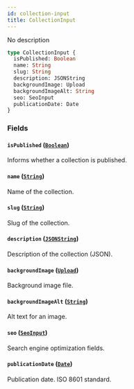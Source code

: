 ```yaml
---
id: collection-input
title: CollectionInput
---
```


No description

```graphql
type CollectionInput {
  isPublished: Boolean
  name: String
  slug: String
  description: JSONString
  backgroundImage: Upload
  backgroundImageAlt: String
  seo: SeoInput
  publicationDate: Date
}
```

### Fields

#### `isPublished` ([`Boolean`](/developer/api-reference/scalars/boolean.mdx))

Informs whether a collection is published.

#### `name` ([`String`](/developer/api-reference/scalars/string.mdx))

Name of the collection.

#### `slug` ([`String`](/developer/api-reference/scalars/string.mdx))

Slug of the collection.

#### `description` ([`JSONString`](/developer/api-reference/scalars/json-string.mdx))

Description of the collection (JSON).

#### `backgroundImage` ([`Upload`](/developer/api-reference/scalars/upload.mdx))

Background image file.

#### `backgroundImageAlt` ([`String`](/developer/api-reference/scalars/string.mdx))

Alt text for an image.

#### `seo` ([`SeoInput`](/developer/api-reference/inputs/seo-input.mdx))

Search engine optimization fields.

#### `publicationDate` ([`Date`](/developer/api-reference/scalars/date.mdx))

Publication date. ISO 8601 standard.
